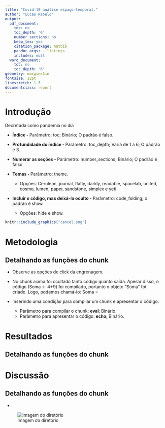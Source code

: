```yaml
---
title: "Covid-19 análise espaço-temporal."
author: "Lucas Rabelo"
output:
  pdf_document:
    toc: no
    toc_depth: '6'
    number_sections: no
    keep_tex: yes
    citation_package: natbib
    pandoc_args: --listings
    includes: null
  word_document:
    toc: no
    toc_depth: '6'
geometry: margin=1in
fontsize: 12pt
linestretch: 1.5
documentclass: report
---
```


# Introdução {.tabset .tabset-fade .tabset-pills}

 Decretada como pandemia no dia 

- **Índice - **
Parâmetro: toc; Binário; O padrão é falso.

- **Profundidade do índice - ** Parâmetro: toc_depth; Varia de 1 a 6; O padrão é 3.

- **Numerar as seções - ** Parâmetro: number_sections; Binário; O padrão é falso. 

- **Temas - ** Parâmetro: theme. 

  - Opções: Cerulean, journal, flatly, darkly, readable, spacelab, united, cosmo, lumen, paper, sandstone, simplex e yeti.

- **Incluir o código, mas deixá-lo oculto - ** Parâmetro: code_folding; o padrão é show.

  - Opções: hide e show.

```r
knitr::include_graphics("cancel.png")
```
# Metodologia

## Detalhando as funções do chunk

- Observe as opções de click da engrenagem.

- No chunk acima foi ocultado tanto código quanto saída. Apesar disso, o código (Soma <-  4+9) foi compilado, portanto o objeto "Soma" foi criado. Logo, podemos chamá-lo: Soma =

- Inserindo uma condição para compilar um chunk e apresentar o código.

  - Parâmetro para compilar o chunk: **eval**; Binário.
  - Parâmetro para apresentar o código: **echo**; Binário.
  

# Resultados

## Detalhando as funções do chunk



# Discussão

## Detalhando as funções do chunk

-



![Imagem do diretório](/cloud/project/cancel.png)




